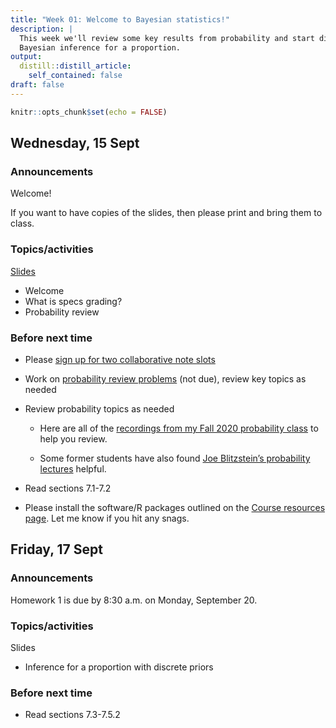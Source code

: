 ```yaml
---
title: "Week 01: Welcome to Bayesian statistics!"
description: |
  This week we'll review some key results from probability and start discussing
  Bayesian inference for a proportion.
output:
  distill::distill_article:
    self_contained: false
draft: false
---
```



```r
knitr::opts_chunk$set(echo = FALSE)
```

## Wednesday, 15 Sept

### Announcements

Welcome!

If you want to have copies of the slides, then please print and bring them to class.

### Topics/activities

[Slides](https://aloy.github.io/stat340-notes-fa21/01-probability-review.pdf)

- Welcome
- What is specs grading?
- Probability review

### Before next time

- Please [sign up for two collaborative note slots ](https://docs.google.com/document/d/1-RjAbLxBAxEuy0R4HrMSHMwoNs0XilKwwT5cGBGswvM/edit?usp=sharing)

- Work on [probability review problems](https://www.dropbox.com/s/k1o96mpyqfe3agc/hw0-prob-review.pdf?dl=0) (not due), review key topics as needed

- Review probability topics as needed

    + Here are all of the [recordings from my Fall 2020 probability class](https://carleton.hosted.panopto.com/Panopto/Pages/Sessions/List.aspx?folderID=2088b73f-581c-40e9-818f-ac23012a9103) to help you review.

    + Some former students have also found [Joe Blitzstein's probability lectures](https://projects.iq.harvard.edu/stat110/youtube) helpful.

- Read sections 7.1-7.2

- Please install the software/R packages outlined on the [Course resources page](resources.html). Let me know if you hit any snags.

## Friday, 17 Sept

### Announcements

Homework 1 is due by 8:30 a.m. on Monday, September 20.

### Topics/activities

Slides

- Inference for a proportion with discrete priors



### Before next time

- Read sections 7.3-7.5.2


